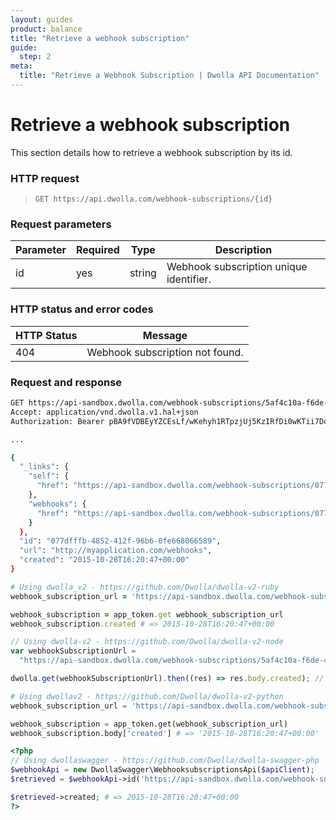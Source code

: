 ```yaml
---
layout: guides
product: balance
title: "Retrieve a webhook subscription"
guide:
  step: 2
meta:
  title: "Retrieve a Webhook Subscription | Dwolla API Documentation"
---
```


# Retrieve a webhook subscription

This section details how to retrieve a webhook subscription by its id.

### HTTP request

> `GET https://api.dwolla.com/webhook-subscriptions/{id}`

### Request parameters

| Parameter | Required | Type   | Description                             |
| --------- | -------- | ------ | --------------------------------------- |
| id        | yes      | string | Webhook subscription unique identifier. |

### HTTP status and error codes

| HTTP Status | Message                         |
| ----------- | ------------------------------- |
| 404         | Webhook subscription not found. |

### Request and response

```bash
GET https://api-sandbox.dwolla.com/webhook-subscriptions/5af4c10a-f6de-4ac8-840d-42cb65454216
Accept: application/vnd.dwolla.v1.hal+json
Authorization: Bearer pBA9fVDBEyYZCEsLf/wKehyh1RTpzjUj5KzIRfDi0wKTii7DqY

...

{
  "_links": {
    "self": {
      "href": "https://api-sandbox.dwolla.com/webhook-subscriptions/077dfffb-4852-412f-96b6-0fe668066589"
    },
    "webhooks": {
      "href": "https://api-sandbox.dwolla.com/webhook-subscriptions/077dfffb-4852-412f-96b6-0fe668066589/webhooks"
    }
  },
  "id": "077dfffb-4852-412f-96b6-0fe668066589",
  "url": "http://myapplication.com/webhooks",
  "created": "2015-10-28T16:20:47+00:00"
}
```

```ruby
# Using dwolla_v2 - https://github.com/Dwolla/dwolla-v2-ruby
webhook_subscription_url = 'https://api-sandbox.dwolla.com/webhook-subscriptions/5af4c10a-f6de-4ac8-840d-42cb65454216'

webhook_subscription = app_token.get webhook_subscription_url
webhook_subscription.created # => 2015-10-28T16:20:47+00:00
```

```javascript
// Using dwolla-v2 - https://github.com/Dwolla/dwolla-v2-node
var webhookSubscriptionUrl =
  "https://api-sandbox.dwolla.com/webhook-subscriptions/5af4c10a-f6de-4ac8-840d-42cb65454216";

dwolla.get(webhookSubscriptionUrl).then((res) => res.body.created); // => '2016-04-20T15:49:50.340Z'
```

```python
# Using dwollav2 - https://github.com/Dwolla/dwolla-v2-python
webhook_subscription_url = 'https://api-sandbox.dwolla.com/webhook-subscriptions/5af4c10a-f6de-4ac8-840d-42cb65454216'

webhook_subscription = app_token.get(webhook_subscription_url)
webhook_subscription.body['created'] # => '2015-10-28T16:20:47+00:00'
```

```php
<?php
// Using dwollaswagger - https://github.com/Dwolla/dwolla-swagger-php
$webhookApi = new DwollaSwagger\WebhooksubscriptionsApi($apiClient);
$retrieved = $webhookApi->id('https://api-sandbox.dwolla.com/webhook-subscriptions/5af4c10a-f6de-4ac8-840d-42cb65454216');

$retrieved->created; # => 2015-10-28T16:20:47+00:00
?>
```
